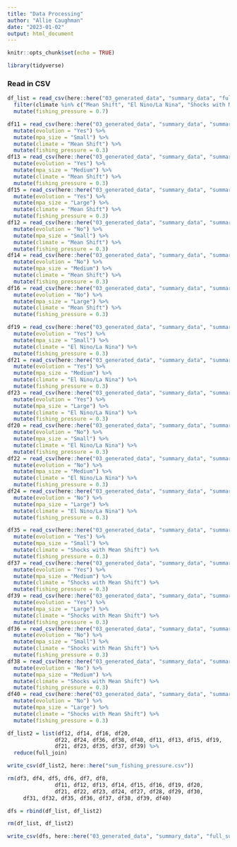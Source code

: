 ```yaml
---
title: "Data Processing"
author: "Allie Caughman"
date: "2023-01-02"
output: html_document
---
```


```r
knitr::opts_chunk$set(echo = TRUE)

library(tidyverse)
```

### Read in CSV

```r
df_list = read_csv(here::here("03_generated_data", "summary_data", "full_sum.csv")) %>%
  filter(climate %in% c("Mean Shift", "El Nino/La Nina", "Shocks with Mean Shift")) %>% 
  mutate(fishing_pressure = 0.7)
```

```r
df11 = read_csv(here::here("03_generated_data", "summary_data", "summary_m11_3.csv")) %>%
  mutate(evolution = "Yes") %>% 
  mutate(mpa_size = "Small") %>% 
  mutate(climate = "Mean Shift") %>% 
  mutate(fishing_pressure = 0.3)
df13 = read_csv(here::here("03_generated_data", "summary_data", "summary_m13_3.csv")) %>%
  mutate(evolution = "Yes") %>% 
  mutate(mpa_size = "Medium") %>% 
  mutate(climate = "Mean Shift") %>% 
  mutate(fishing_pressure = 0.3)
df15 = read_csv(here::here("03_generated_data", "summary_data", "summary_m15_3.csv")) %>%
  mutate(evolution = "Yes") %>% 
  mutate(mpa_size = "Large") %>% 
  mutate(climate = "Mean Shift") %>% 
  mutate(fishing_pressure = 0.3)
df12 = read_csv(here::here("03_generated_data", "summary_data", "summary_m12_3.csv")) %>%
  mutate(evolution = "No") %>% 
  mutate(mpa_size = "Small") %>% 
  mutate(climate = "Mean Shift") %>% 
  mutate(fishing_pressure = 0.3)
df14 = read_csv(here::here("03_generated_data", "summary_data", "summary_m14_3.csv")) %>%
  mutate(evolution = "No") %>% 
  mutate(mpa_size = "Medium") %>% 
  mutate(climate = "Mean Shift") %>% 
  mutate(fishing_pressure = 0.3)
df16 = read_csv(here::here("03_generated_data", "summary_data", "summary_m16_3.csv")) %>%
  mutate(evolution = "No") %>% 
  mutate(mpa_size = "Large") %>% 
  mutate(climate = "Mean Shift") %>% 
  mutate(fishing_pressure = 0.3)

df19 = read_csv(here::here("03_generated_data", "summary_data", "summary_m19_3.csv")) %>%
  mutate(evolution = "Yes") %>% 
  mutate(mpa_size = "Small") %>% 
  mutate(climate = "El Nino/La Nina") %>% 
  mutate(fishing_pressure = 0.3)
df21 = read_csv(here::here("03_generated_data", "summary_data", "summary_m21_3.csv")) %>%
  mutate(evolution = "Yes") %>% 
  mutate(mpa_size = "Medium") %>% 
  mutate(climate = "El Nino/La Nina") %>% 
  mutate(fishing_pressure = 0.3)
df23 = read_csv(here::here("03_generated_data", "summary_data", "summary_m23_3.csv")) %>%
  mutate(evolution = "Yes") %>% 
  mutate(mpa_size = "Large") %>% 
  mutate(climate = "El Nino/La Nina") %>% 
  mutate(fishing_pressure = 0.3)
df20 = read_csv(here::here("03_generated_data", "summary_data", "summary_m20_3.csv")) %>%
  mutate(evolution = "No") %>% 
  mutate(mpa_size = "Small") %>% 
  mutate(climate = "El Nino/La Nina") %>% 
  mutate(fishing_pressure = 0.3)
df22 = read_csv(here::here("03_generated_data", "summary_data", "summary_m22_3.csv")) %>%
  mutate(evolution = "No") %>% 
  mutate(mpa_size = "Medium") %>% 
  mutate(climate = "El Nino/La Nina") %>% 
  mutate(fishing_pressure = 0.3)
df24 = read_csv(here::here("03_generated_data", "summary_data", "summary_m24_3.csv")) %>%
  mutate(evolution = "No") %>% 
  mutate(mpa_size = "Large") %>% 
  mutate(climate = "El Nino/La Nina") %>% 
  mutate(fishing_pressure = 0.3)

df35 = read_csv(here::here("03_generated_data", "summary_data", "summary_m35_3.csv")) %>%
  mutate(evolution = "Yes") %>% 
  mutate(mpa_size = "Small") %>% 
  mutate(climate = "Shocks with Mean Shift") %>% 
  mutate(fishing_pressure = 0.3)
df37 = read_csv(here::here("03_generated_data", "summary_data", "summary_m37_3.csv")) %>%
  mutate(evolution = "Yes") %>% 
  mutate(mpa_size = "Medium") %>% 
  mutate(climate = "Shocks with Mean Shift") %>% 
  mutate(fishing_pressure = 0.3)
df39 = read_csv(here::here("03_generated_data", "summary_data", "summary_m39_3.csv")) %>%
  mutate(evolution = "Yes") %>% 
  mutate(mpa_size = "Large") %>% 
  mutate(climate = "Shocks with Mean Shift") %>% 
  mutate(fishing_pressure = 0.3)
df36 = read_csv(here::here("03_generated_data", "summary_data", "summary_m36_3.csv")) %>%
  mutate(evolution = "No") %>% 
  mutate(mpa_size = "Small") %>% 
  mutate(climate = "Shocks with Mean Shift") %>% 
  mutate(fishing_pressure = 0.3)
df38 = read_csv(here::here("03_generated_data", "summary_data", "summary_m38_3.csv")) %>%
  mutate(evolution = "No") %>% 
  mutate(mpa_size = "Medium") %>% 
  mutate(climate = "Shocks with Mean Shift") %>% 
  mutate(fishing_pressure = 0.3)
df40 = read_csv(here::here("03_generated_data", "summary_data", "summary_m40_3.csv")) %>%
  mutate(evolution = "No") %>% 
  mutate(mpa_size = "Large") %>% 
  mutate(climate = "Shocks with Mean Shift") %>% 
  mutate(fishing_pressure = 0.3)
```


```r
df_list2 = list(df12, df14, df16, df20, 
               df22, df24, df36, df38, df40, df11, df13, df15, df19, 
               df21, df23, df35, df37, df39) %>% 
  reduce(full_join)

write_csv(df_list2, here::here("sum_fishing_pressure.csv"))

rm(df3, df4, df5, df6, df7, df8,  
               df11, df12, df13, df14, df15, df16, df19, df20, 
               df21, df22, df23, df24, df27, df28, df29, df30, 
     df31, df32, df35, df36, df37, df38, df39, df40)

dfs = rbind(df_list, df_list2)

rm(df_list, df_list2)

write_csv(dfs, here::here("03_generated_data", "summary_data", "full_sum_fishing_pressure.csv"))
```

